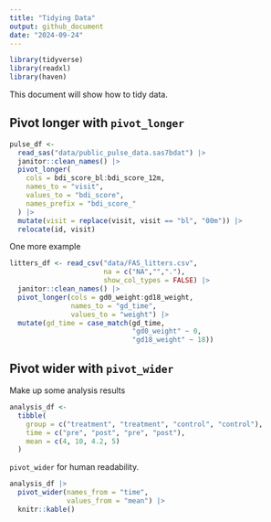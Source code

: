 ```yaml
---
title: "Tidying Data"
output: github_document
date: "2024-09-24"
---
```


```r
library(tidyverse)
library(readxl)
library(haven)
```
This document will show how to tidy data.

## Pivot longer with `pivot_longer`
```r
pulse_df <-
  read_sas("data/public_pulse_data.sas7bdat") |>
  janitor::clean_names() |>
  pivot_longer(
    cols = bdi_score_bl:bdi_score_12m,
    names_to = "visit",
    values_to = "bdi_score",
    names_prefix = "bdi_score_"
  ) |>
  mutate(visit = replace(visit, visit == "bl", "00m")) |>
  relocate(id, visit)
```

One more example

```r
litters_df <- read_csv("data/FAS_litters.csv",
                       na = c("NA","","."),
                       show_col_types = FALSE) |>
  janitor::clean_names() |>
  pivot_longer(cols = gd0_weight:gd18_weight,
               names_to = "gd_time",
               values_to = "weight") |>
  mutate(gd_time = case_match(gd_time,
                              "gd0_weight" ~ 0,
                              "gd18_weight" ~ 18))
```

## Pivot wider with `pivot_wider`
Make up some analysis results
```r
analysis_df <-
  tibble(
    group = c("treatment", "treatment", "control", "control"),
    time = c("pre", "post", "pre", "post"),
    mean = c(4, 10, 4.2, 5)
  )
```

`pivot_wider` for human readability.
```r
analysis_df |>
  pivot_wider(names_from = "time",
              values_from = "mean") |>
  knitr::kable()
```

